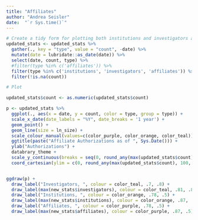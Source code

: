 ```yaml
---
title: "Affiliates"
author: "Andrea Seisler"
date:  "`r Sys.time()`"
---
```



<!-- # Affiliates -->

<!-- Now, we plot the data. -->

```r
# Create a tidy form for plotting both institutions and investigators and affiliates
updated_stats <- updated_stats %>%
  gather(., key = "type", value = "count", -date) %>%
  mutate(date = lubridate::as_date(date)) %>%
  select(date, count, type) %>%
  #filter(type %in% c('affiliates')) %>%
  filter(type %in% c('institutions', 'investigators', 'affiliates')) %>%
  filter(!is.na(count))

# Plot

updated_stats$count <- as.numeric(updated_stats$count)

p <- updated_stats %>%
  ggplot(., aes(x = date, y = count, color = type, group = type)) +
  scale_x_date(date_labels = "%Y", date_breaks = '1 year') +
  geom_point() +
  geom_line(size = ln_size) +
  scale_colour_manual(values=c(color_purple, color_orange, color_teal)) + 
  ggtitle(paste("Affiliate Authorizations as of ", Sys.Date())) +
  ylab("Authorizations") +
  databrary_theme +
  scale_y_continuous(breaks = seq(0, round_any(max(updated_stats$count), 100, ceiling), 100), expand = c(0,0)) +
  coord_cartesian(ylim = c(0, round_any(max(updated_stats$count), 100, ceiling)))


ggdraw(p) + 
  draw_label("Investigators, ", colour = color_teal, .7, .8) +
  draw_label(max(new_stats$investigators), colour = color_teal, .81, .8) +
  draw_label("Institutions, ", colour = color_orange, .78, .5) +
  draw_label(max(new_stats$institutions), colour = color_orange, .87, .5) +
  draw_label("Affiliates, ", colour = color_purple, .78, .5) +
  draw_label(max(new_stats$affiliates), colour = color_purple, .87, .5) 
```

<!-- Next, we update the Google Sheet if `params$update_gs` is TRUE. -->
<!-- In the current context, `params$update_gs` == `r params$update_gs`. -->


